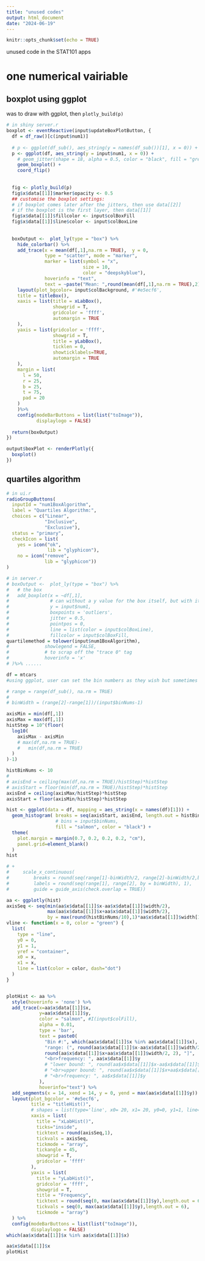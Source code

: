 ```yaml
---
title: "unused codes"
output: html_document
date: "2024-06-19"
---
```


```r
knitr::opts_chunk$set(echo = TRUE)
```

unused code in the STAT101 apps


# one numerical vairiable

## boxplot using ggplot
was to draw with ggplot, then `plotly_build(p)`
```r
# in shiny server.r
boxplot <- eventReactive(input$updateBoxPlotButton, {
  df = df_raw()[c(input$num1)]
  
  # p <- ggplot(df_sub(), aes_string(y = names(df_sub())[1], x = 0)) +
  p <- ggplot(df, aes_string(y = input$num1, x = 0)) +
    # geom_jitter(shape = 18, alpha = 0.5, color = "black", fill = "grey", width = 0.25) +
    geom_boxplot() +
    coord_flip()
  
  
  fig <- plotly_build(p)
  fig$x$data[[1]]$marker$opacity <- 0.5
  ## customise the boxplot settings:
  # if boxplot comes later after the jitters, then use data[[2]]
  # if the boxplot is the first layer, then data[[1]]
  fig$x$data[[1]]$fillcolor <- input$colBoxFill
  fig$x$data[[1]]$line$color <- input$colBoxLine
  
  
  boxOutput <-  plot_ly(type = "box") %>% 
    hide_colorbar() %>% 
    add_trace(x = mean(df[,1],na.rm = TRUE),  y = 0,
              type = "scatter", mode = "marker",
              marker = list(symbol = "x",
                            size = 10,
                            color = "deepskyblue"),
              hoverinfo = "text",
              text = ~paste("Mean: ",round(mean(df[,1],na.rm = TRUE),2), sep="")) %>% 
    layout(plot_bgcolor= input$colBackground, #'#e5ecf6',
    title = titleBox(),
    xaxis = list(title = xLabBox(),
                 showgrid = T,
                 gridcolor = 'ffff',
                 automargin = TRUE
    ),
    yaxis = list(gridcolor = 'ffff',
                 showgrid = T,
                 title = yLabBox(),
                 ticklen = 0,
                 showticklabels=TRUE,
                 automargin = TRUE
    ),
    margin = list(
      l = 50,
      r = 25,
      b = 25,
      t = 75,
      pad = 20
    )
    )%>%
    config(modeBarButtons = list(list("toImage")),
           displaylogo = FALSE)
  
  return(boxOutput)
})

output$boxPlot <- renderPlotly({
  boxplot()
})


```

## quartiles algorithm
```r
# in ui.r
radioGroupButtons(
  inputId = "num1BoxAlgorithm",
  label = "Quartiles Algorithm:",
  choices = c("Linear", 
              "Inclusive", 
              "Exclusive"),
  status = "primary",
  checkIcon = list(
    yes = icon("ok", 
               lib = "glyphicon"),
    no = icon("remove",
              lib = "glyphicon"))
)

# in server.r
# boxOutput <-  plot_ly(type = "box") %>% 
#   # the box
#   add_boxplot(x = ~df[,1], 
#               # can without a y value for the box itself, but with it can be helpful for the mean point
#               y = input$num1,
#               boxpoints = 'outliers',
#               jitter = 0.5,
#               pointpos = 0,
#               line = list(color = input$colBoxLine),
#               fillcolor = input$colBoxFill,
quartilemethod = tolower(input$num1BoxAlgorithm),
#             showlegend = FALSE,
#             # to scrap off the "trace 0" tag
#             hoverinfo = 'x'
# )%>% ......


```


```r
df = mtcars
#using ggplot, user can set the bin numbers as they wish but sometimes the bin is not algined to the ticks well

# range = range(df_sub(), na.rm = TRUE)
#
# binWidth = (range[2]-range[1])/(input$binNums-1)

axisMin = min(df[,1])
axisMax = max(df[,1])
histStep = 10^(floor(
  log10(
    axisMax - axisMin
    # max(df,na.rm = TRUE)-
    #   min(df,na.rm = TRUE)
  )
)-1)

histBinNums <- 10
# 
# axisEnd = ceiling(max(df,na.rm = TRUE)/histStep)*histStep
# axisStart = floor(min(df,na.rm = TRUE)/histStep)*histStep
axisEnd = ceiling(axisMax/histStep)*histStep
axisStart = floor(axisMin/histStep)*histStep

hist <- ggplot(data = df, mapping = aes_string(x = names(df)[1])) +
  geom_histogram( breaks = seq(axisStart, axisEnd, length.out = histBinNums+1),
                  # bins = input$binNums,
                  fill = "salmon", color = "black") +
  theme(
    plot.margin = margin(0.7, 0.2, 0.2, 0.2, "cm"),
    panel.grid=element_blank()
  )
hist

# +
#     scale_x_continuous(
#         breaks = round(seq(range[1]-binWidth/2, range[2]-binWidth/2,by = binWidth)),
#         labels = round(seq(range[1], range[2], by = binWidth), 1),
#         guide = guide_axis(check.overlap = TRUE))

aa <- ggplotly(hist)
axisSeq <- seq(min(aa$x$data[[1]]$x-aa$x$data[[1]]$width/2),
               max(aa$x$data[[1]]$x+aa$x$data[[1]]$width/2),
               by = max(round(histBinNums/10),1)*aa$x$data[[1]]$width[1])
vline <- function(x = 0, color = "green") {
  list(
    type = "line",
    y0 = 0,
    y1 = 1,
    yref = "container",
    x0 = x,
    x1 = x,
    line = list(color = color, dash="dot")
  )
}


plotHist <- aa %>%
  style(hoverinfo = 'none') %>%
  add_trace(x=aa$x$data[[1]]$x,
            y=aa$x$data[[1]]$y,
            color = "salmon", #I(input$colFill),
            alpha = 0.01,
            type = 'bar',
            text = paste0(
              "Bin #:", which(aa$x$data[[1]]$x %in% aa$x$data[[1]]$x), 
              "range: (", round(aa$x$data[[1]]$x-aa$x$data[[1]]$width/2, 2), ", ",
              round(aa$x$data[[1]]$x+aa$x$data[[1]]$width/2, 2), "]", 
              "<br>frequency: ", aa$x$data[[1]]$y
              # "lower bound: ", round(aa$x$data[[1]]$x-aa$x$data[[1]]$width/2, 2),
              # "<br>upper bound: ", round(aa$x$data[[1]]$x+aa$x$data[[1]]$width/2, 2),
              # "<br>frequency: ", aa$x$data[[1]]$y
            ),
            hoverinfo="text") %>%
  add_segments(x = 14, xend = 14, y = 0, yend = max(aa$x$data[[1]]$y)) %>% 
  layout(plot_bgcolor = '#e5ecf6',
         title = "titleHist()",
         # shapes = list(type='line', x0= 20, x1= 20, y0=0, y1=1, line=list(dash='dot', width=1)),
         xaxis = list(
           title = "xLabHist()",
           ticks="inside",
           ticktext = round(axisSeq,1),
           tickvals = axisSeq,
           tickmode = "array",
           tickangle = 45,
           showgrid = T,
           gridcolor = 'ffff'
         ),
         yaxis = list(
           title = "yLabHist()",
           gridcolor = 'ffff',
           showgrid = T,
           title = "Frequency",
           ticktext = round(seq(0, max(aa$x$data[[1]]$y),length.out = 6)),
           tickvals = seq(0, max(aa$x$data[[1]]$y),length.out = 6),
           tickmode = "array")
  ) %>%
  config(modeBarButtons = list(list("toImage")),
         displaylogo = FALSE)
which(aa$x$data[[1]]$x %in% aa$x$data[[1]]$x)

aa$x$data[[1]]$x
plotHist
```








